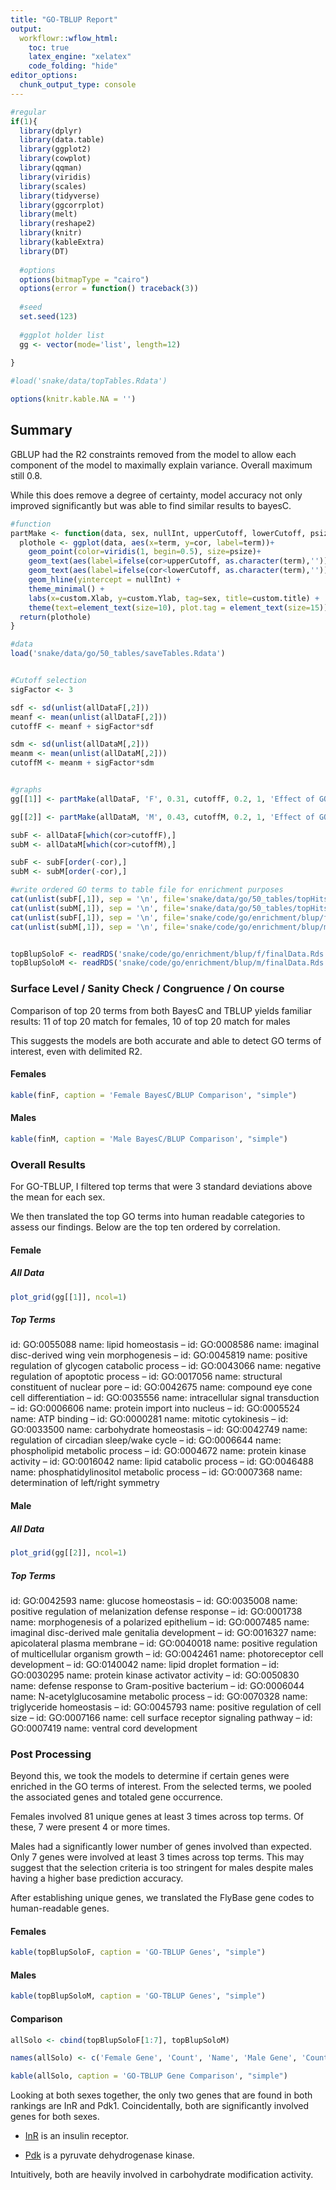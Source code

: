 ```yaml
---
title: "GO-TBLUP Report"
output:
  workflowr::wflow_html:
    toc: true
    latex_engine: "xelatex"
    code_folding: "hide"
editor_options:
  chunk_output_type: console
---
```


```r
#regular
if(1){
  library(dplyr)
  library(data.table)
  library(ggplot2)
  library(cowplot)
  library(qqman)
  library(viridis)
  library(scales)
  library(tidyverse)
  library(ggcorrplot)
  library(melt)
  library(reshape2)
  library(knitr)
  library(kableExtra)
  library(DT)
  
  #options
  options(bitmapType = "cairo")
  options(error = function() traceback(3))
  
  #seed
  set.seed(123)
  
  #ggplot holder list
  gg <- vector(mode='list', length=12)
  
}
```

``` r

#load('snake/data/topTables.Rdata')

options(knitr.kable.NA = '')

```


## Summary

GBLUP had the R2 constraints removed from the model to allow each component of the model to maximally explain variance. Overall maximum still 0.8.

While this does remove a degree of certainty, model accuracy not only improved significantly but was able to find similar results to bayesC. 


``` r

#function
partMake <- function(data, sex, nullInt, upperCutoff, lowerCutoff, psize, custom.title, custom.Xlab, custom.Ylab){
  plothole <- ggplot(data, aes(x=term, y=cor, label=term))+
    geom_point(color=viridis(1, begin=0.5), size=psize)+
    geom_text(aes(label=ifelse(cor>upperCutoff, as.character(term),'')), hjust=0, size=2, angle=0)+
    geom_text(aes(label=ifelse(cor<lowerCutoff, as.character(term),'')), hjust=1, size=2, angle=90)+
    geom_hline(yintercept = nullInt) +
    theme_minimal() +
    labs(x=custom.Xlab, y=custom.Ylab, tag=sex, title=custom.title) +
    theme(text=element_text(size=10), plot.tag = element_text(size=15))
  return(plothole)
}

#data
load('snake/data/go/50_tables/saveTables.Rdata')


#Cutoff selection
sigFactor <- 3

sdf <- sd(unlist(allDataF[,2]))
meanf <- mean(unlist(allDataF[,2]))
cutoffF <- meanf + sigFactor*sdf

sdm <- sd(unlist(allDataM[,2]))
meanm <- mean(unlist(allDataM[,2]))
cutoffM <- meanm + sigFactor*sdm


#graphs
gg[[1]] <- partMake(allDataF, 'F', 0.31, cutoffF, 0.2, 1, 'Effect of GO Annotations in TBLUP models', 'GO Term', 'Prediction Accuracy')

gg[[2]] <- partMake(allDataM, 'M', 0.43, cutoffM, 0.2, 1, 'Effect of GO Annotations in TBLUP models', 'GO Term', 'Prediction Accuracy')

subF <- allDataF[which(cor>cutoffF),]
subM <- allDataM[which(cor>cutoffM),]

subF <- subF[order(-cor),]
subM <- subM[order(-cor),]

#write ordered GO terms to table file for enrichment purposes
cat(unlist(subF[,1]), sep = '\n', file='snake/data/go/50_tables/topHitsF.txt')
cat(unlist(subM[,1]), sep = '\n', file='snake/data/go/50_tables/topHitsM.txt')
cat(unlist(subF[,1]), sep = '\n', file='snake/code/go/enrichment/blup/f/topHitsF.txt')
cat(unlist(subM[,1]), sep = '\n', file='snake/code/go/enrichment/blup/m/topHitsM.txt')


topBlupSoloF <- readRDS('snake/code/go/enrichment/blup/f/finalData.Rds')
topBlupSoloM <- readRDS('snake/code/go/enrichment/blup/m/finalData.Rds')


```

### Surface Level / Sanity Check / Congruence / On course

Comparison of top 20 terms from both BayesC and TBLUP yields familiar results: 11 of top 20 match for females, 10 of top 20 match for males

This suggests the models are both accurate and able to detect GO terms of interest, even with delimited R2.

#### Females

```r

kable(finF, caption = 'Female BayesC/BLUP Comparison', "simple")

```

#### Males

```r

kable(finM, caption = 'Male BayesC/BLUP Comparison', "simple")

```





### Overall Results



For GO-TBLUP, I filtered top terms that were 3 standard deviations above the mean for each sex.

We then translated the top GO terms into human readable categories to assess our findings. Below are the top ten ordered by correlation.

#### Female
##### All Data

```r
plot_grid(gg[[1]], ncol=1)
```

##### Top Terms

id: GO:0055088
name: lipid homeostasis
--
id: GO:0008586
name: imaginal disc-derived wing vein morphogenesis
--
id: GO:0045819
name: positive regulation of glycogen catabolic process
--
id: GO:0043066
name: negative regulation of apoptotic process
--
id: GO:0017056
name: structural constituent of nuclear pore
--
id: GO:0042675
name: compound eye cone cell differentiation
--
id: GO:0035556
name: intracellular signal transduction
--
id: GO:0006606
name: protein import into nucleus
--
id: GO:0005524
name: ATP binding
--
id: GO:0000281
name: mitotic cytokinesis
--
id: GO:0033500
name: carbohydrate homeostasis
--
id: GO:0042749
name: regulation of circadian sleep/wake cycle
--
id: GO:0006644
name: phospholipid metabolic process
--
id: GO:0004672
name: protein kinase activity
--
id: GO:0016042
name: lipid catabolic process
--
id: GO:0046488
name: phosphatidylinositol metabolic process
--
id: GO:0007368
name: determination of left/right symmetry

#### Male
##### All Data
```r
plot_grid(gg[[2]], ncol=1)
```

##### Top Terms

id: GO:0042593
name: glucose homeostasis
--
id: GO:0035008
name: positive regulation of melanization defense response
--
id: GO:0001738
name: morphogenesis of a polarized epithelium
--
id: GO:0007485
name: imaginal disc-derived male genitalia development
--
id: GO:0016327
name: apicolateral plasma membrane
--
id: GO:0040018
name: positive regulation of multicellular organism growth
--
id: GO:0042461
name: photoreceptor cell development
--
id: GO:0140042
name: lipid droplet formation
--
id: GO:0030295
name: protein kinase activator activity
--
id: GO:0050830
name: defense response to Gram-positive bacterium
--
id: GO:0006044
name: N-acetylglucosamine metabolic process
--
id: GO:0070328
name: triglyceride homeostasis
--
id: GO:0045793
name: positive regulation of cell size
--
id: GO:0007166
name: cell surface receptor signaling pathway
--
id: GO:0007419
name: ventral cord development


### Post Processing

Beyond this, we took the models to determine if certain genes were enriched in the GO terms of interest. From the selected terms, we pooled the associated genes and totaled gene occurrence.

Females involved 81 unique genes at least 3 times across top terms.
Of these, 7 were present 4 or more times.

Males had a significantly lower number of genes involved than expected.
Only 7 genes were involved at least 3 times across top terms.
This may suggest that the selection criteria is too stringent for males despite males having a higher base prediction accuracy.

After establishing unique genes, we translated the FlyBase gene codes to human-readable genes.

#### Females


```r

kable(topBlupSoloF, caption = 'GO-TBLUP Genes', "simple")

```



#### Males

```r


kable(topBlupSoloM, caption = 'GO-TBLUP Genes', "simple")

```

#### Comparison

```r

allSolo <- cbind(topBlupSoloF[1:7], topBlupSoloM)

names(allSolo) <- c('Female Gene', 'Count', 'Name', 'Male Gene', 'Count', 'Name')

kable(allSolo, caption = 'GO-TBLUP Gene Comparison', "simple")

```
Looking at both sexes together, the only two genes that are found in both rankings are InR and Pdk1. Coincidentally, both are significantly involved genes for both sexes.

+ [InR](http://flybase.org/reports/FBgn0283499) is an insulin receptor.

+ [Pdk](http://flybase.org/reports/FBgn0017558) is a pyruvate dehydrogenase kinase.

Intuitively, both are heavily involved in carbohydrate modification activity.




